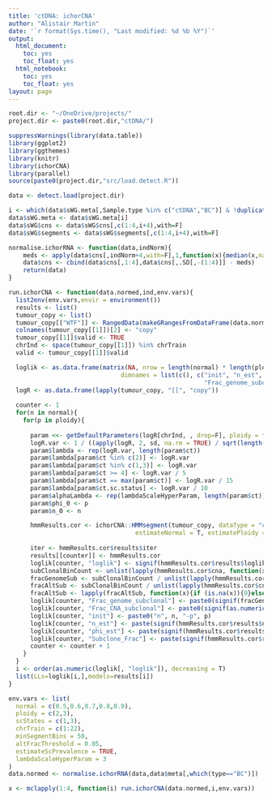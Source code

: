 ```yaml
---
title: 'ctDNA: ichorCNA'
author: "Alistair Martin"
date: '`r format(Sys.time(), "Last modified: %d %b %Y")`'
output:
  html_document:
    toc: yes
    toc_float: yes
  html_notebook:
    toc: yes
    toc_float: yes
layout: page
---
```


```r
root.dir <- "~/OneDrive/projects/"
project.dir <- paste0(root.dir,"ctDNA/")

suppressWarnings(library(data.table))
library(ggplot2)
library(ggthemes)
library(knitr)
library(ichorCNA)
library(parallel)
source(paste0(project.dir,"src/load.detect.R"))

data <- detect.load(project.dir)

i <- which(data$sWG.meta[,Sample.type %in% c("ctDNA","BC")] & !duplicated(data$sWG.meta[,.(Sample.type,Patient.ID,Sample.num)]))
data$sWG.meta <- data$sWG.meta[i]
data$sWG$cns <- data$sWG$cns[,c(1:4,i+4),with=F]
data$sWG$segments <- data$sWG$segments[,c(1:4,i+4),with=F]
```

```r
normalise.ichorRNA <- function(data,indNorm){
    meds <- apply(data$cns[,indNorm+4,with=F],1,function(x){median(x,na.rm=T)})
    data$cns <- cbind(data$cns[,1:4],data$cns[,.SD[,-(1:4)]] - meds)
    return(data)
}

run.ichorCNA <- function(data.normed,ind,env.vars){
  list2env(env.vars,envir = environment())
  results <- list()
  tumour_copy <- list()
  tumour_copy[["WTF"]] <- RangedData(makeGRangesFromDataFrame(data.normed$cns[,c(2:4,ind+4),with=F],keep.extra.columns = T))
  colnames(tumour_copy[[1]])[2] <- "copy"
  tumour_copy[[1]]$valid <- TRUE
  chrInd <- space(tumour_copy[[1]]) %in% chrTrain
  valid <- tumour_copy[[1]]$valid

  loglik <- as.data.frame(matrix(NA, nrow = length(normal) * length(ploidy), ncol = 7, 
                               dimnames = list(c(), c("init", "n_est", "phi_est", "Subclone_Frac", 
                                                      "Frac_genome_subclonal", "Frac_CNA_subclonal", "loglik"))))
  logR <- as.data.frame(lapply(tumour_copy, "[[", "copy"))
  
  counter <- 1
  for(n in normal){
    for(p in ploidy){
      
      param <<- getDefaultParameters(logR[chrInd, , drop=F], ploidy = floor(p), ct.sc=scStates)
      logR.var <- 1 / ((apply(logR, 2, sd, na.rm = TRUE) / sqrt(length(param$ct))) ^ 2)
      param$lambda <- rep(logR.var, length(param$ct))
      param$lambda[param$ct %in% c(2)] <- logR.var 
      param$lambda[param$ct %in% c(1,3)] <- logR.var 
      param$lambda[param$ct >= 4] <- logR.var / 5
      param$lambda[param$ct == max(param$ct)] <- logR.var / 15
      param$lambda[param$ct.sc.status] <- logR.var / 10
      param$alphaLambda <- rep(lambdaScaleHyperParam, length(param$ct))
      param$phi_0 <- p
      param$n_0 <- n

      hmmResults.cor <- ichorCNA::HMMsegment(tumour_copy, dataType = "copy", param = param, validInd = valid, 
                                   estimateNormal = T, estimatePloidy = T, estimateSubclone = T, verbose = F)
  
      iter <- hmmResults.cor$results$iter
      results[[counter]] <- hmmResults.cor
      loglik[counter, "loglik"] <- signif(hmmResults.cor$results$loglik[iter], digits = 4)
      subClonalBinCount <- unlist(lapply(hmmResults.cor$cna, function(x){ sum(x$subclone.status - 1) }))
      fracGenomeSub <- subClonalBinCount / unlist(lapply(hmmResults.cor$cna, function(x){ nrow(x) }))
      fracAltSub <- subClonalBinCount / unlist(lapply(hmmResults.cor$cna, function(x){ sum(x$copy.number != 2) }))
      fracAltSub <- lapply(fracAltSub, function(x){if (is.na(x)){0}else{x}})
      loglik[counter, "Frac_genome_subclonal"] <- paste0(signif(fracGenomeSub, digits=2), collapse=",")
      loglik[counter, "Frac_CNA_subclonal"] <- paste0(signif(as.numeric(fracAltSub), digits=2), collapse=",")
      loglik[counter, "init"] <- paste0("n", n, "-p", p)
      loglik[counter, "n_est"] <- paste(signif(hmmResults.cor$results$n[, iter], digits = 2), collapse = ",")
      loglik[counter, "phi_est"] <- paste(signif(hmmResults.cor$results$phi[, iter], digits = 4), collapse = ",")
      loglik[counter, "Subclone_Frac"] <- paste(signif(hmmResults.cor$results$sp[, iter], digits = 4), collapse = ",")
      counter <- counter + 1
    }
  }
  i <- order(as.numeric(loglik[, "loglik"]), decreasing = T)
  list(LLs=loglik[i,],models=results[i])
}
```

```r
env.vars <- list(
  normal = c(0.5,0.6,0.7,0.8,0.9),
  ploidy = c(2,3),
  scStates = c(1,3),
  chrTrain = c(1:22),
  minSegmentBins = 50,
  altFracThreshold = 0.05,
  estimateScPrevalence = TRUE,
  lambdaScaleHyperParam = 3
)
data.normed <- normalise.ichorRNA(data,data$meta[,which(type=="BC")])

x <- mclapply(1:4, function(i) run.ichorCNA(data.normed,i,env.vars))
```